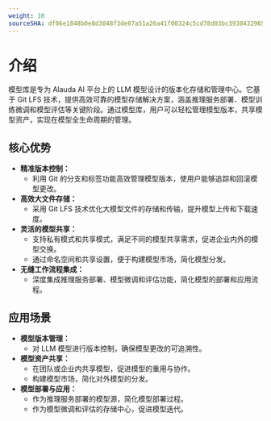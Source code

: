 ```yaml
---
weight: 10
sourceSHA: df06e1848b0e8d3048f3de87a51a26a41f00324c5cd78d03bc3930432965cc52
---
```


# 介绍

模型库是专为 Alauda AI 平台上的 LLM 模型设计的版本化存储和管理中心。它基于 Git LFS 技术，提供高效可靠的模型存储解决方案，涵盖推理服务部署、模型训练微调和模型评估等关键阶段。通过模型库，用户可以轻松管理模型版本，共享模型资产，实现在模型全生命周期的管理。

## 核心优势

- **精准版本控制：**
  - 利用 Git 的分支和标签功能高效管理模型版本，使用户能够追踪和回滚模型更改。
- **高效大文件存储：**
  - 采用 Git LFS 技术优化大模型文件的存储和传输，提升模型上传和下载速度。
- **灵活的模型共享：**
  - 支持私有模式和共享模式，满足不同的模型共享需求，促进企业内外的模型交换。
  - 通过命名空间和共享设置，便于构建模型市场，简化模型分发。
- **无缝工作流程集成：**
  - 深度集成推理服务部署、模型微调和评估功能，简化模型的部署和应用流程。

## 应用场景

- **模型版本管理：**
  - 对 LLM 模型进行版本控制，确保模型更改的可追溯性。
- **模型资产共享：**
  - 在团队或企业内共享模型，促进模型的重用与协作。
  - 构建模型市场，简化对外模型的分发。
- **模型部署与应用：**
  - 作为推理服务部署的模型源，简化模型部署过程。
  - 作为模型微调和评估的存储中心，促进模型迭代。
